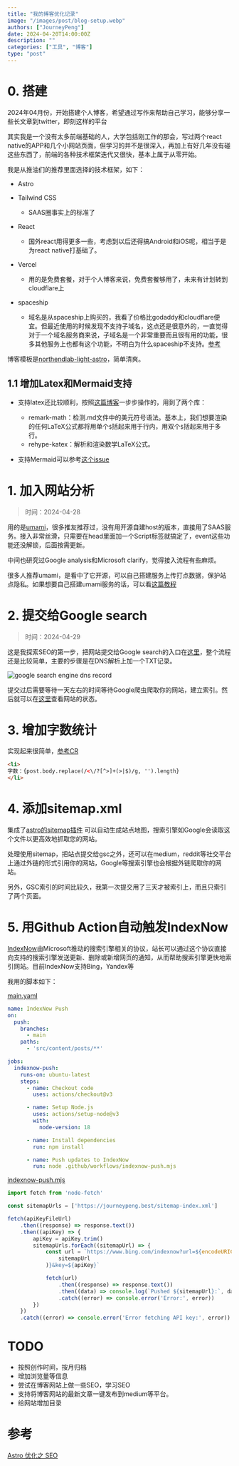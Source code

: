 ```yaml
---
title: "我的博客优化记录"
image: "/images/post/blog-setup.webp"
authors: ["JourneyPeng"]
date: 2024-04-20T14:00:00Z
description: ""
categories: ["工具", "博客"]
type: "post"
---
```


# 0. 搭建
2024年04月份，开始搭建个人博客，希望通过写作来帮助自己学习，能够分享一些长文章到twitter，即刻这样的平台

其实我是一个没有太多前端基础的人，大学包括刚工作的那会，写过两个react native的APP和几个小网站页面，但学习的并不是很深入，再加上有好几年没有碰这些东西了，前端的各种技术框架迭代又很快，基本上属于从零开始。

我是从推油们的推荐里面选择的技术框架，如下：

- Astro
- Tailwind CSS
  - SAAS圈事实上的标准了
- React
  - 国外react用得更多一些，考虑到以后还得搞Android和iOS呢，相当于是为react native打基础了。

- Vercel
  - 用的是免费套餐，对于个人博客来说，免费套餐够用了，未来有计划转到cloudflare上
- spaceship
  - 域名是从spaceship上购买的，我看了价格比godaddy和cloudflare便宜。但最近使用的时候发现不支持子域名，这点还是很意外的，一直觉得对于一个域名服务商来说，子域名是一个非常重要而且很有用的功能，很多其他服务上也都有这个功能，不明白为什么spaceship不支持。[参考](https://www.reddit.com/r/Domains/comments/17lnawj/comment/l1rw79a/)

博客模板是[northendlab-light-astro](https://github.com/themefisher/northendlab-light-astro)，简单清爽。

## 1.1 增加Latex和Mermaid支持

- 支持latex还比较顺利，按照[这篇博客](https://blog.alexafazio.dev/blog/render-latex-in-astro/)一步步操作的，用到了两个库：
  - remark-math：检测.md文件中的美元符号语法。基本上，我们想要渲染的任何LaTeX公式都将用单个`$`括起来用于行内，用双个`$`括起来用于多行。
  - rehype-katex：解析和渲染数学LaTeX公式。

- 支持Mermaid可以参考[这个issue](https://github.com/withastro/astro/issues/4433)

# 1. 加入网站分析
> 时间：2024-04-28

用的是[umami](https://analytics.us.umami.is/)，很多推友推荐过，没有用开源自建host的版本，直接用了SAAS服务。接入非常丝滑，只需要在head里面加一个Script标签就搞定了，event这些功能还没解锁，后面按需更新。

中间也研究过Google analysis和Microsoft clarify，觉得接入流程有些麻烦。

很多人推荐umami，是看中了它开源，可以自己搭建服务上传打点数据，保护站点隐私。如果想要自己搭建umami服务的话，可以看[这篇教程](https://atpx.com/blog/build-umami-web-analytics/)

# 2. 提交给Google search
> 时间：2024-04-29

这是我探索SEO的第一步，把网站提交给Google search的入口在[这里](https://search.google.com/search-console/welcome)，整个流程还是比较简单，主要的步骤是在DNS解析上加一个TXT记录。

![google search engine dns record](/images/post/google-search-dns-txt.png)

提交过后需要等待一天左右的时间等待Google爬虫爬取你的网站，建立索引。然后就可以在[这里](https://search.google.com/search-console/about)查看网站的状态。

# 3. 增加字数统计

实现起来很简单，[参考CR](https://github.com/pengjeck/JourneyBlog/commit/59f7d42995f76c6ed2995472fab984134421201e)
```html
<li>
字数：{post.body.replace(/<\/?[^>]+(>|$)/g, '').length}
</li>
```

# 4. 添加sitemap.xml

集成了[astro的sitemap插件](https://docs.astro.build/en/guides/integrations-guide/sitemap/)
可以自动生成站点地图，搜索引擎如Google会读取这个文件以更高效地抓取您的网站。

处理使用sitemap，把站点提交给gsc之外，还可以在medium，reddit等社交平台上通过外链的形式引用你的网站，Google等搜索引擎也会根据外链爬取你的网站。

另外，GSC索引的时间比较久，我第一次提交用了三天才被索引上，而且只索引了两个页面。

# 5. 用Github Action自动触发IndexNow

[IndexNow](https://www.indexnow.org/)由Microsoft推动的搜索引擎相关的协议，站长可以通过这个协议直接向支持的搜索引擎发送更新、删除或新增网页的通知，从而帮助搜索引擎更快地索引网站。目前IndexNow支持Bing，Yandex等

我用的脚本如下：

[main.yaml](https://github.com/pengjeck/JourneyBlog/blob/main/.github/workflows/main.yml)
```yaml
name: IndexNow Push
on:
  push:
    branches:
      - main
    paths:
      - 'src/content/posts/**'

jobs:
  indexnow-push:
    runs-on: ubuntu-latest
    steps:
      - name: Checkout code
        uses: actions/checkout@v3

      - name: Setup Node.js
        uses: actions/setup-node@v3
        with:
          node-version: 18

      - name: Install dependencies
        run: npm install

      - name: Push updates to IndexNow
        run: node .github/workflows/indexnow-push.mjs
```

[indexnow-push.mjs](https://github.com/pengjeck/JourneyBlog/blob/main/.github/workflows/indexnow-push.mjs)
```javascript
import fetch from 'node-fetch'

const sitemapUrls = ['https://journeypeng.best/sitemap-index.xml']

fetch(apiKeyFileUrl)
	.then((response) => response.text())
	.then((apiKey) => {
		apiKey = apiKey.trim()
		sitemapUrls.forEach((sitemapUrl) => {
			const url = `https://www.bing.com/indexnow?url=${encodeURIComponent(
				sitemapUrl
			)}&key=${apiKey}`

			fetch(url)
				.then((response) => response.text())
				.then((data) => console.log(`Pushed ${sitemapUrl}:`, data))
				.catch((error) => console.error('Error:', error))
		})
	})
	.catch((error) => console.error('Error fetching API key:', error))
```

# TODO
- 按照创作时间，按月归档
- 增加浏览量等信息
- 尝试在博客网站上做一些SEO，学习SEO
- 支持将博客网站的最新文章一键发布到medium等平台。
- 给网站增加目录

# 参考
[Astro 优化之 SEO](https://inote.xyz/astro-seo/)